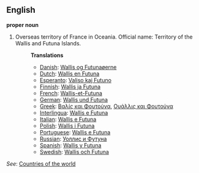 ==English==

'''proper noun'''

# Overseas territory of France in Oceania. Official name: Territory of the Wallis and Futuna Islands.
#:'''Translations'''
#:*[[Danish]]: [[Wallis og Futunaøerne]]
#:*[[Dutch]]: [[Wallis en Futuna]]
#:*[[Esperanto]]: [[Valiso kaj Futuno]]
#:*[[Finnish]]: [[Wallis ja Futuna]]
#:*[[French]]: [[Wallis-et-Futuna]]
#:*[[German]]: [[Wallis und Futuna]]
#:*[[Greek]]: [[Βαλίς και Φουτούνα]], [[Ουάλλις και Φουτούνα]]
#:*[[Interlingua]]: [[Wallis e Futuna]]
#:*[[Italian]]: [[Wallis e Futuna]]
#:*[[Polish]]: [[Wallis i Futuna]]
#:*[[Portuguese]]: [[Wallis e Futuna]]
#:*[[Russian]]: [[Уоллис и Футуна]]
#:*[[Spanish]]: [[Wallis y Futuna]]
#:*[[Swedish]]: [[Wallis och Futuna]]

''See'': [[Countries of the world]]